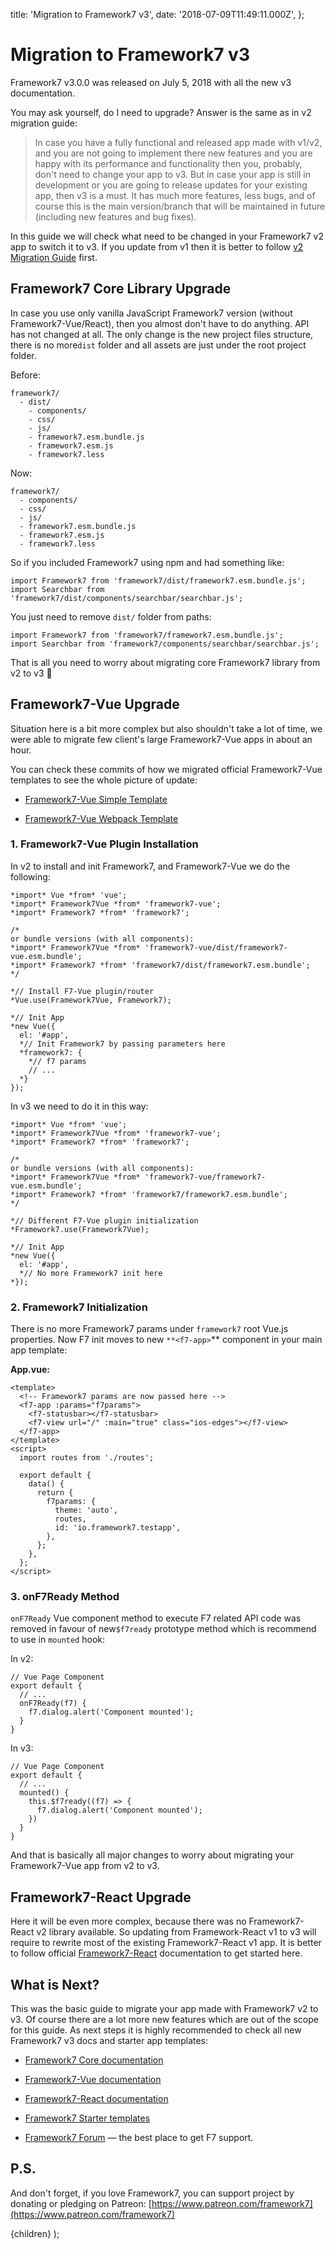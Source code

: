  title: 'Migration to Framework7 v3',
  date: '2018-07-09T11:49:11.000Z',
};

# Migration to Framework7 v3

Framework7 v3.0.0 was released on July 5, 2018 with all the new v3 documentation.

You may ask yourself, do I need to upgrade? Answer is the same as in v2 migration guide:

> In case you have a fully functional and released app made with v1/v2, and you are not going to implement there new features and you are happy with its performance and functionality then you, probably, don't need to change your app to v3. But in case your app is still in development or you are going to release updates for your existing app, then v3 is a must. It has much more features, less bugs, and of course this is the main version/branch that will be maintained in future (including new features and bug fixes).

In this guide we will check what need to be changed in your Framework7 v2 app to switch it to v3. If you update from v1 then it is better to follow [v2 Migration Guide](https://blog.framework7.io/migration-to-framework7-v2-eb6dc38ede3b) first.

## Framework7 Core Library Upgrade

In case you use only vanilla JavaScript Framework7 version (without Framework7-Vue/React), then you almost don't have to do anything. API has not changed at all. The only change is the new project files structure, there is no more`dist` folder and all assets are just under the root project folder.

Before:

```
framework7/
  - dist/
    - components/
    - css/
    - js/
    - framework7.esm.bundle.js
    - framework7.esm.js
    - framework7.less
```

Now:

```
framework7/
  - components/
  - css/
  - js/
  - framework7.esm.bundle.js
  - framework7.esm.js
  - framework7.less
```

So if you included Framework7 using npm and had something like:

```
import Framework7 from 'framework7/dist/framework7.esm.bundle.js';
import Searchbar from 'framework7/dist/components/searchbar/searchbar.js';
```

You just need to remove `dist/` folder from paths:

```
import Framework7 from 'framework7/framework7.esm.bundle.js';
import Searchbar from 'framework7/components/searchbar/searchbar.js';
```

That is all you need to worry about migrating core Framework7 library from v2 to v3 🎉

## Framework7-Vue Upgrade

Situation here is a bit more complex but also shouldn't take a lot of time, we were able to migrate few client's large Framework7-Vue apps in about an hour.

You can check these commits of how we migrated official Framework7-Vue templates to see the whole picture of update:

- [Framework7-Vue Simple Template](https://github.com/framework7io/framework7-template-vue-simple/commit/10ef597b85b225795565ed3d771bf5b45a69e8d7)

- [Framework7-Vue Webpack Template](https://github.com/framework7io/framework7-template-vue-webpack/commit/d6c37b79e4560a0c5e0af658c97068119283ac81)

### 1. Framework7-Vue Plugin Installation

In v2 to install and init Framework7, and Framework7-Vue we do the following:

```
*import* Vue *from* 'vue';
*import* Framework7Vue *from* 'framework7-vue';
*import* Framework7 *from* 'framework7';
```

```
/*
or bundle versions (with all components):
*import* Framework7Vue *from* 'framework7-vue/dist/framework7-vue.esm.bundle';
*import* Framework7 *from* 'framework7/dist/framework7.esm.bundle';
*/
```

```
*// Install F7-Vue plugin/router
*Vue.use(Framework7Vue, Framework7);
```

```
*// Init App
*new Vue({
  el: '#app',
  *// Init Framework7 by passing parameters here
  *framework7: {
    *// f7 params
    // ...
  *}
});
```

In v3 we need to do it in this way:

```
*import* Vue *from* 'vue';
*import* Framework7Vue *from* 'framework7-vue';
*import* Framework7 *from* 'framework7';
```

```
/*
or bundle versions (with all components):
*import* Framework7Vue *from* 'framework7-vue/framework7-vue.esm.bundle';
*import* Framework7 *from* 'framework7/framework7.esm.bundle';
*/
```

```
*// Different F7-Vue plugin initialization
*Framework7.use(Framework7Vue);
```

```
*// Init App
*new Vue({
  el: '#app',
  *// No more Framework7 init here
*});
```

### 2. Framework7 Initialization

There is no more Framework7 params under `framework7` root Vue.js properties. Now F7 init moves to new `**<f7-app>`\*\* component in your main app template:

**App.vue:**

```
<template>
  <!-- Framework7 params are now passed here -->
  <f7-app :params="f7params">
    <f7-statusbar></f7-statusbar>
    <f7-view url="/" :main="true" class="ios-edges"></f7-view>
  </f7-app>
</template>
<script>
  import routes from './routes';

  export default {
    data() {
      return {
        f7params: {
          theme: 'auto',
          routes,
          id: 'io.framework7.testapp',
        },
      };
    },
  };
</script>
```

### 3. onF7Ready Method

`onF7Ready` Vue component method to execute F7 related API code was removed in favour of new`$f7ready` prototype method which is recommend to use in `mounted` hook:

In v2:

```
// Vue Page Component
export default {
  // ...
  onF7Ready(f7) {
    f7.dialog.alert('Component mounted');
  }
}
```

In v3:

```
// Vue Page Component
export default {
  // ...
  mounted() {
    this.$f7ready((f7) => {
      f7.dialog.alert('Component mounted');
    })
  }
}
```

And that is basically all major changes to worry about migrating your Framework7-Vue app from v2 to v3.

## Framework7-React Upgrade

Here it will be even more complex, because there was no Framework7-React v2 library available. So updating from Framework-React v1 to v3 will require to rewrite most of the existing Framework7-React v1 app. It is better to follow official [Framework7-React](http://framework7.io/react/) documentation to get started here.

## What is Next?

This was the basic guide to migrate your app made with Framework7 v2 to v3. Of course there are a lot more new features which are out of the scope for this guide. As next steps it is highly recommended to check all new Framework7 v3 docs and starter app templates:

- [Framework7 Core documentation](http://framework7.io/docs/)

- [Framework7-Vue documentation](http://framework7.io/vue/)

- [Framework7-React documentation](http://framework7.io/react/)

- [Framework7 Starter templates](http://framework7.io/templates/)

- [Framework7 Forum](http://forum.framework7.io) — the best place to get F7 support.

## P.S.

And don't forget, if you love Framework7, you can support project by donating or pledging on Patreon: [https://www.patreon.com/framework7](https://www.patreon.com/framework7)

  <PostLayout meta={meta}>{children}</PostLayout>
);
